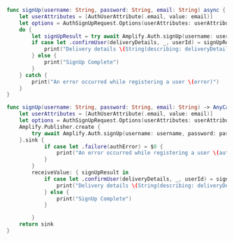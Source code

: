 <BlockSwitcher>

<Block name="Async/Await">

```swift
func signUp(username: String, password: String, email: String) async {
    let userAttributes = [AuthUserAttribute(.email, value: email)]
    let options = AuthSignUpRequest.Options(userAttributes: userAttributes)
    do {
        let signUpResult = try await Amplify.Auth.signUp(username: username, password: password, options: options)
        if case let .confirmUser(deliveryDetails, _, userId) = signUpResult.nextStep {
            print("Delivery details \(String(describing: deliveryDetails) for userId: \(userId))")
        } else {
            print("SignUp Complete")
        }
    } catch {
        print("An error occurred while registering a user \(error)")
    }
}
```

</Block>

<Block name="Combine">

```swift
func signUp(username: String, password: String, email: String) -> AnyCancellable {
    let userAttributes = [AuthUserAttribute(.email, value: email)]
    let options = AuthSignUpRequest.Options(userAttributes: userAttributes)
    Amplify.Publisher.create {
        try await Amplify.Auth.signUp(username: username, password: password, options: options)
    }.sink {
            if case let .failure(authError) = $0 {
                print("An error occurred while registering a user \(authError)")
            }
        }
        receiveValue: { signUpResult in
            if case let .confirmUser(deliveryDetails, _, userId) = signUpResult.nextStep {
                print("Delivery details \(String(describing: deliveryDetails) for userId: \(userId))")
            } else {
                print("SignUp Complete")
            }

        }
    return sink
}
```

</Block>

</BlockSwitcher>
